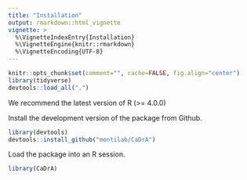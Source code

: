 ```yaml
---
title: "Installation"
output: rmarkdown::html_vignette
vignette: >
  %\VignetteIndexEntry{Installation}
  %\VignetteEngine{knitr::rmarkdown}
  %\VignetteEncoding{UTF-8}
---
```


```r
knitr::opts_chunk$set(comment="", cache=FALSE, fig.align="center")
library(tidyverse)
devtools::load_all(".")
```

We recommend the latest version of R (\>= 4.0.0)

Install the development version of the package from Github.
```r
library(devtools)
devtools::install_github("montilab/CaDrA")
```

Load the package into an R session.
```r
library(CaDrA)
```


